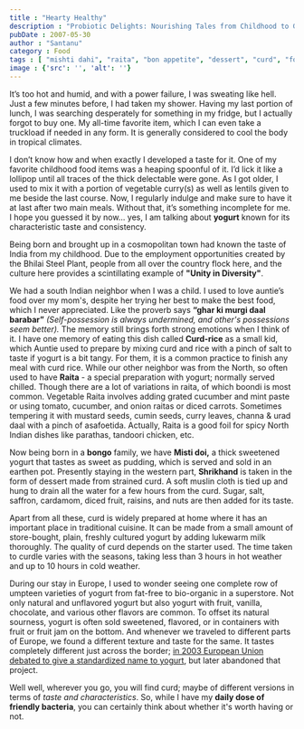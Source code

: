 ```yaml
---
title : "Hearty Healthy"
description : "Probiotic Delights: Nourishing Tales from Childhood to Global Cultures"
pubDate : 2007-05-30
author : "Santanu"
category : Food
tags : [ "mishti dahi", "raita", "bon appetite", "dessert", "curd", "food",  "yoghurt",]
image : {'src': '', 'alt': ''}
---
```

It’s too hot and humid, and with a power failure, I was sweating like hell. Just a few minutes before, I had taken my shower. Having my last portion of lunch, I was searching desperately for something in my fridge, but I actually forgot to buy one. My all-time favorite item, which I can even take a truckload if needed in any form. It is generally considered to cool the body in tropical climates.

I don’t know how and when exactly I developed a taste for it. One of my favorite childhood food items was a heaping spoonful of it. I’d lick it like a lollipop until all traces of the thick delectable were gone. As I got older, I used to mix it with a portion of vegetable curry(s) as well as lentils given to me beside the last course. Now, I regularly indulge and make sure to have it at last after two main meals. Without that, it’s something incomplete for me. I hope you guessed it by now… yes, I am talking about **yogurt** known for its characteristic taste and consistency.

Being born and brought up in a cosmopolitan town had known the taste of India from my childhood. Due to the employment opportunities created by the Bhilai Steel Plant, people from all over the country flock here, and the culture here provides a scintillating example of **"Unity in Diversity"**.

We had a south Indian neighbor when I was a child. I used to love auntie’s food over my mom's, despite her trying her best to make the best food, which I never appreciated. Like the proverb says **“ghar ki murgi daal barabar”** *(Self-possession is always undermined, and other's possessions seem better).* The memory still brings forth strong emotions when I think of it. I have one memory of eating this dish called **Curd-rice** as a small kid, which Auntie used to prepare by mixing curd and rice with a pinch of salt to taste if yogurt is a bit tangy. For them, it is a common practice to finish any meal with curd rice. While our other neighbor was from the North, so often used to have **Raita** - a special preparation with yogurt; normally served chilled. Though there are a lot of variations in raita, of which boondi is most common. Vegetable Raita involves adding grated cucumber and mint paste or using tomato, cucumber, and onion raitas or diced carrots. Sometimes tempering it with mustard seeds, cumin seeds, curry leaves, channa & urad daal with a pinch of asafoetida. Actually, Raita is a good foil for spicy North Indian dishes like parathas, tandoori chicken, etc.

Now being born in a **bongo** family, we have **Misti doi,** a thick sweetened yogurt that tastes as sweet as pudding, which is served and sold in an earthen pot. Presently staying in the western part, **Shrikhand** is taken in the form of dessert made from strained curd. A soft muslin cloth is tied up and hung to drain all the water for a few hours from the curd. Sugar, salt, saffron, cardamom, diced fruit, raisins, and nuts are then added for its taste.

Apart from all these, curd is widely prepared at home where it has an important place in traditional cuisine. It can be made from a small amount of store-bought, plain, freshly cultured yogurt by adding lukewarm milk thoroughly. The quality of curd depends on the starter used. The time taken to curdle varies with the seasons, taking less than 3 hours in hot weather and up to 10 hours in cold weather.

During our stay in Europe, I used to wonder seeing one complete row of umpteen varieties of yogurt from fat-free to bio-organic in a superstore. Not only natural and unflavored yogurt but also yogurt with fruit, vanilla, chocolate, and various other flavors are common. To offset its natural sourness, yogurt is often sold sweetened, flavored, or in containers with fruit or fruit jam on the bottom. And whenever we traveled to different parts of Europe, we found a different texture and taste for the same. It tastes completely different just across the border; [in 2003 European Union debated to give a standardized name to yogurt](http://news.bbc.co.uk/2/hi/europe/6481969.stm), but later abandoned that project.

Well well, wherever you go, you will find curd; maybe of different versions in terms of *taste and characteristics*. So, while I have my **daily dose of friendly bacteria**, you can certainly think about whether it's worth having or not.